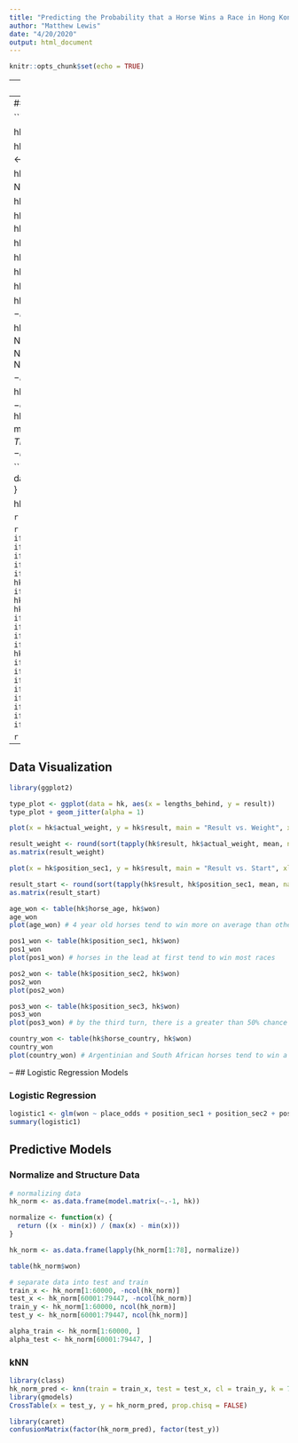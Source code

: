 ```yaml
---
title: "Predicting the Probability that a Horse Wins a Race in Hong Kong"
author: "Matthew Lewis"
date: "4/20/2020"
output: html_document
---
```


```r
knitr::opts_chunk$set(echo = TRUE)
```


--
## Data Import

```r
hk <- read.csv("hk.csv")
```


--
## Data Cleaning and Exploration

```r
hk$won <- as.logical(hk$won)

hk$date <- NULL

hk$position_sec5 <- NULL
hk$position_sec6 <- NULL

hk$behind_sec5 <- NULL
hk$behind_sec6 <- NULL

hk$time5.x <- NULL
hk$time6.x <- NULL

hk$sec_time5 <- NULL
hk$sec_time6 <- NULL
hk$sec_time7 <- NULL

hk$time5.y <- NULL
hk$time6.y <- NULL

hk$time7 <- NULL

hk$place_combination4 <- NULL

hk$place_dividend4 <- NULL

hk$win_combination2 <- NULL
hk$win_dividend2 <- NULL

hk$horse_gear<-NULL
hk$position_sec4<-NULL
hk$behind_sec4<-NULL
hk$time4.x<-NULL
hk$time4.y<-NULL
hk$sec_time4<-NULL
hk$place_dividend3<-NULL
hk$place_combination3<-NULL

hk$horse_ratings <- as.factor(hk$horse_ratings)
hk$place_odds[is.na(hk$place_odds)] <- mean(hk$place_odds, na.rm = TRUE)
hk$prize[is.na(hk$prize)] <- mean(hk$prize, na.rm = TRUE)
```

```r
movetolast <- function(data, move) {
  data[c(setdiff(names(data), move), move)]
}

hk <- movetolast(hk, c("won"))
```


```r
sapply(hk, function(x) sum(is.na(x)))
```

```r
hk$horse_country<-ifelse(hk$horse_country=="AUS",0,
                         ifelse(hk$horse_country=="NZ",1,
                                ifelse(hk$horse_country=="IRE",2,
                                       ifelse(hk$horse_country=="GB",3,
                                              ifelse(hk$horse_country=="USA",4,5)))))
hk$horse_type<-ifelse(hk$horse_type=="Gelding",0,1)
hk$venue<-as.numeric(hk$venue)
hk$config<-ifelse(hk$config=="A",0,
                  ifelse(hk$config=="A+3",1,
                         ifelse(hk$config=="B",2,
                                ifelse(hk$config=="B+2",3,
                                       ifelse(hk$config=="C",4,5)))))
hk$going<-ifelse(hk$going=="FAST",0,
                 ifelse(hk$going=="GOOD",1,
                        ifelse(hk$going=="GOOD TO FIRM",2,
                               ifelse(hk$going=="GOOD TO YIELDING",3,
                                      ifelse(hk$going=="SLOW",4,
                                             ifelse(hk$going=="SOFT",5,
                                                    ifelse(hk$going=="WET FAST",6,
                                                           ifelse(hk$going=="WET SLOW",7,
                                                                  ifelse(hk$going=="YIELDING",8,9)))))))))
```

```r
str(hk)
summary(hk)
```


--
## Data Visualization

```r
library(ggplot2)

type_plot <- ggplot(data = hk, aes(x = lengths_behind, y = result))
type_plot + geom_jitter(alpha = 1)
```

```r
plot(x = hk$actual_weight, y = hk$result, main = "Result vs. Weight", xlab = "Weight",  ylab = "Result")

result_weight <- round(sort(tapply(hk$result, hk$actual_weight, mean, na.rm = TRUE), TRUE), 3)
as.matrix(result_weight)
```

```r
plot(x = hk$position_sec1, y = hk$result, main = "Result vs. Start", xlab = "Start",  ylab = "Result")

result_start <- round(sort(tapply(hk$result, hk$position_sec1, mean, na.rm = TRUE), TRUE), 3)
as.matrix(result_start)
```

```r
age_won <- table(hk$horse_age, hk$won)
age_won
plot(age_won) # 4 year old horses tend to win more on average than other ages

pos1_won <- table(hk$position_sec1, hk$won)
pos1_won
plot(pos1_won) # horses in the lead at first tend to win most races

pos2_won <- table(hk$position_sec2, hk$won)
pos2_won
plot(pos2_won)

pos3_won <- table(hk$position_sec3, hk$won)
pos3_won
plot(pos3_won) # by the third turn, there is a greater than 50% chance that the lead horse wins the race

country_won <- table(hk$horse_country, hk$won)
country_won
plot(country_won) # Argentinian and South African horses tend to win a higher percentage of races than other countries
```


--
## Logistic Regression Models

### Logistic Regression
```r
logistic1 <- glm(won ~ place_odds + position_sec1 + position_sec2 + position_sec3 + distance, data = hk, family = "binomial")
summary(logistic1)
```


## Predictive Models

### Normalize and Structure Data
```r
# normalizing data
hk_norm <- as.data.frame(model.matrix(~.-1, hk))

normalize <- function(x) {
  return ((x - min(x)) / (max(x) - min(x)))
}
```

```r
hk_norm <- as.data.frame(lapply(hk_norm[1:78], normalize))
```

```r
table(hk_norm$won)
```

```r
# separate data into test and train
train_x <- hk_norm[1:60000, -ncol(hk_norm)]
test_x <- hk_norm[60001:79447, -ncol(hk_norm)]
train_y <- hk_norm[1:60000, ncol(hk_norm)]
test_y <- hk_norm[60001:79447, ncol(hk_norm)]

alpha_train <- hk_norm[1:60000, ]
alpha_test <- hk_norm[60001:79447, ]
```

### kNN

```r
library(class)
hk_norm_pred <- knn(train = train_x, test = test_x, cl = train_y, k = 7) # no missing values are allowed
library(gmodels)
CrossTable(x = test_y, y = hk_norm_pred, prop.chisq = FALSE)
```

```r
library(caret)
confusionMatrix(factor(hk_norm_pred), factor(test_y))
```

